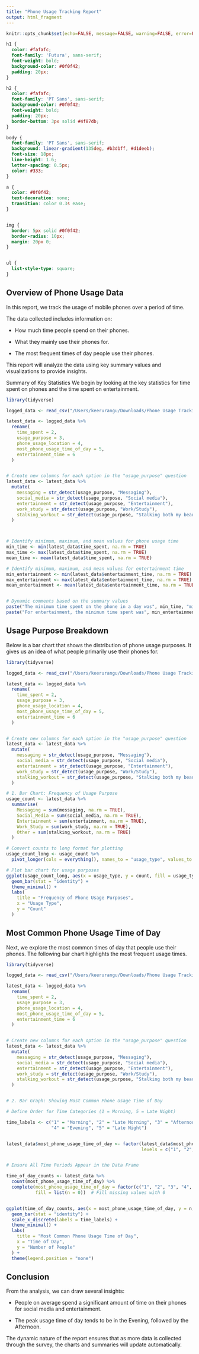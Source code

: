 ```yaml
---
title: "Phone Usage Tracking Report"
output: html_fragment
---
```


```r
knitr::opts_chunk$set(echo=FALSE, message=FALSE, warning=FALSE, error=FALSE)

```

```css
h1 {
  color: #fafafc;
  font-family: 'Futura', sans-serif;
  font-weight: bold;
  background-color: #0f0f42;
  padding: 20px;
}

h2 {
  color: #fafafc;
  font-family: 'PT Sans', sans-serif;
  background-color: #0f0f42;
  font-weight: bold;
  padding: 20px;
  border-bottom: 3px solid #4f87db;
}

body {
  font-family: 'PT Sans', sans-serif;
  background: linear-gradient(135deg, #b3d1ff, #d1deeb);
  font-size: 18px;
  line-height: 1.6;
  letter-spacing: 0.5px;
  color: #333;
}

a {
  color: #0f0f42;
  text-decoration: none;
  transition: color 0.3s ease;
}


img {
  border: 5px solid #0f0f42;
  border-radius: 10px;
  margin: 20px 0;
}


ul {
  list-style-type: square;
}
```


## Overview of Phone Usage Data

In this report, we track the usage of mobile phones over a period of time. 

The data collected includes information on:


- How much time people spend on their phones.


- What they mainly use their phones for.


- The most frequent times of day people use their phones.


This report will analyze the data using key summary values and visualizations to provide insights.

Summary of Key Statistics
We begin by looking at the key statistics for time spent on phones and the time spent on entertainment.

```r

library(tidyverse)

logged_data <- read_csv("/Users/keerurangu/Downloads/Phone Usage Tracking Survey (Responses) - Form responses 1.csv")

latest_data <- logged_data %>%
  rename(
    time_spent = 2,
    usage_purpose = 3,
    phone_usage_location = 4,
    most_phone_usage_time_of_day = 5,
    entertainment_time = 6
  )


# Create new columns for each option in the "usage_purpose" question
latest_data <- latest_data %>%
  mutate(
    messaging = str_detect(usage_purpose, "Messaging"),
    social_media = str_detect(usage_purpose, "Social media"),
    entertainment = str_detect(usage_purpose, "Entertainment"),
    work_study = str_detect(usage_purpose, "Work/Study"),
    stalking_workout = str_detect(usage_purpose, "Stalking both my beautiful ex situationships relentlessly|Workout Tracking")
  )



# Identify minimum, maximum, and mean values for phone usage time
min_time <- min(latest_data$time_spent, na.rm = TRUE)
max_time <- max(latest_data$time_spent, na.rm = TRUE)
mean_time <- mean(latest_data$time_spent, na.rm = TRUE)

# Identify minimum, maximum, and mean values for entertainment time
min_entertainment <- min(latest_data$entertainment_time, na.rm = TRUE)
max_entertainment <- max(latest_data$entertainment_time, na.rm = TRUE)
mean_entertainment <- mean(latest_data$entertainment_time, na.rm = TRUE)


# Dynamic comments based on the summary values
paste("The minimum time spent on the phone in a day was", min_time, "minutes, while the maximum was", max_time, "minutes. On average, people spent", round(mean_time, 1), "minutes on their phones.")
paste("For entertainment, the minimum time spent was", min_entertainment, "minutes, and the average time spent on entertainment was", round(mean_entertainment, 1), "minutes.")

```


## Usage Purpose Breakdown
Below is a bar chart that shows the distribution of phone usage purposes. It gives us an idea of what people primarily use their phones for.

```r
library(tidyverse)

logged_data <- read_csv("/Users/keerurangu/Downloads/Phone Usage Tracking Survey (Responses) - Form responses 1.csv")

latest_data <- logged_data %>%
  rename(
    time_spent = 2,
    usage_purpose = 3,
    phone_usage_location = 4,
    most_phone_usage_time_of_day = 5,
    entertainment_time = 6
  )


# Create new columns for each option in the "usage_purpose" question
latest_data <- latest_data %>%
  mutate(
    messaging = str_detect(usage_purpose, "Messaging"),
    social_media = str_detect(usage_purpose, "Social media"),
    entertainment = str_detect(usage_purpose, "Entertainment"),
    work_study = str_detect(usage_purpose, "Work/Study"),
    stalking_workout = str_detect(usage_purpose, "Stalking both my beautiful ex situationships relentlessly|Workout Tracking")
  )

# 1. Bar Chart: Frequency of Usage Purpose
usage_count <- latest_data %>%
  summarise(
    Messaging = sum(messaging, na.rm = TRUE),
    Social_Media = sum(social_media, na.rm = TRUE),
    Entertainment = sum(entertainment, na.rm = TRUE),
    Work_Study = sum(work_study, na.rm = TRUE),
    Other = sum(stalking_workout, na.rm = TRUE)
  )

# Convert counts to long format for plotting
usage_count_long <- usage_count %>%
  pivot_longer(cols = everything(), names_to = "usage_type", values_to = "count")

# Plot bar chart for usage purposes
ggplot(usage_count_long, aes(x = usage_type, y = count, fill = usage_type)) +
  geom_bar(stat = "identity") +
  theme_minimal() +
  labs(
    title = "Frequency of Phone Usage Purposes",
    x = "Usage Type",
    y = "Count"
  )

```

## Most Common Phone Usage Time of Day
Next, we explore the most common times of day that people use their phones. The following bar chart highlights the most frequent usage times.

``` r
library(tidyverse)

logged_data <- read_csv("/Users/keerurangu/Downloads/Phone Usage Tracking Survey (Responses) - Form responses 1.csv")

latest_data <- logged_data %>%
  rename(
    time_spent = 2,
    usage_purpose = 3,
    phone_usage_location = 4,
    most_phone_usage_time_of_day = 5,
    entertainment_time = 6
  )


# Create new columns for each option in the "usage_purpose" question
latest_data <- latest_data %>%
  mutate(
    messaging = str_detect(usage_purpose, "Messaging"),
    social_media = str_detect(usage_purpose, "Social media"),
    entertainment = str_detect(usage_purpose, "Entertainment"),
    work_study = str_detect(usage_purpose, "Work/Study"),
    stalking_workout = str_detect(usage_purpose, "Stalking both my beautiful ex situationships relentlessly|Workout Tracking")
  )


# 2. Bar Graph: Showing Most Common Phone Usage Time of Day

# Define Order for Time Categories (1 = Morning, 5 = Late Night)

time_labels <- c("1" = "Morning", "2" = "Late Morning", "3" = "Afternoon", 
                 "4" = "Evening", "5" = "Late Night")


latest_data$most_phone_usage_time_of_day <- factor(latest_data$most_phone_usage_time_of_day, 
                                                   levels = c("1", "2", "3", "4", "5"))


# Ensure All Time Periods Appear in the Data Frame

time_of_day_counts <- latest_data %>%
  count(most_phone_usage_time_of_day) %>%
  complete(most_phone_usage_time_of_day = factor(c("1", "2", "3", "4", "5"), levels = c("1", "2", "3", "4", "5")), 
           fill = list(n = 0))  # Fill missing values with 0


ggplot(time_of_day_counts, aes(x = most_phone_usage_time_of_day, y = n, fill = most_phone_usage_time_of_day)) +
  geom_bar(stat = "identity") +
  scale_x_discrete(labels = time_labels) +  
  theme_minimal() +
  labs(
    title = "Most Common Phone Usage Time of Day",
    x = "Time of Day",
    y = "Number of People"
  ) +
  theme(legend.position = "none")
```

## Conclusion
From the analysis, we can draw several insights:

- People on average spend a significant amount of time on their phones for social media and entertainment.

- The peak usage time of day tends to be in the Evening, followed by the Afternoon.


The dynamic nature of the report ensures that as more data is collected through the survey, the charts and summaries will update automatically.




